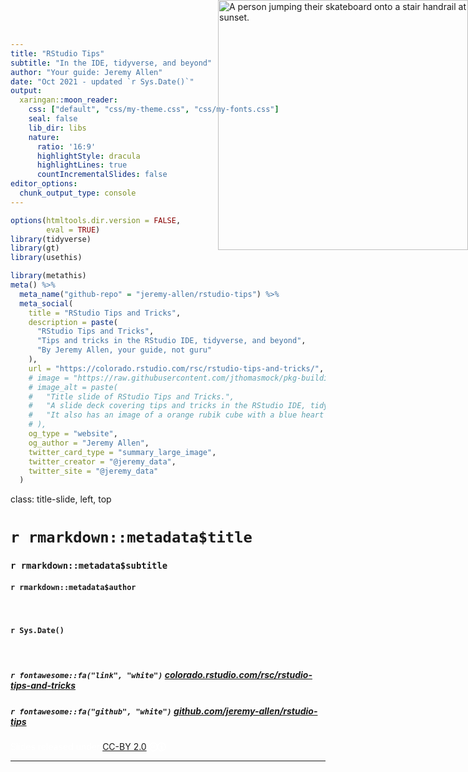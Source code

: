 ```yaml
---
title: "RStudio Tips"
subtitle: "In the IDE, tidyverse, and beyond"
author: "Your guide: Jeremy Allen"
date: "Oct 2021 - updated `r Sys.Date()`"
output:
  xaringan::moon_reader:
    css: ["default", "css/my-theme.css", "css/my-fonts.css"]
    seal: false
    lib_dir: libs
    nature:
      ratio: '16:9'
      highlightStyle: dracula
      highlightLines: true
      countIncrementalSlides: false
editor_options: 
  chunk_output_type: console
---
```


```r
options(htmltools.dir.version = FALSE,
        eval = TRUE)
library(tidyverse)
library(gt)
library(usethis)
```

```r
library(metathis)
meta() %>%
  meta_name("github-repo" = "jeremy-allen/rstudio-tips") %>% 
  meta_social(
    title = "RStudio Tips and Tricks",
    description = paste(
      "RStudio Tips and Tricks",
      "Tips and tricks in the RStudio IDE, tidyverse, and beyond",
      "By Jeremy Allen, your guide, not guru"
    ),
    url = "https://colorado.rstudio.com/rsc/rstudio-tips-and-tricks/",
    # image = "https://raw.githubusercontent.com/jthomasmock/pkg-building/master/images/title-card.png",
    # image_alt = paste(
    #   "Title slide of RStudio Tips and Tricks.", 
    #   "A slide deck covering tips and tricks in the RStudio IDE, tidyverse, and beyond.",
    #   "It also has an image of a orange rubik cube with a blue heart in the middle."
    # ),
    og_type = "website",
    og_author = "Jeremy Allen",
    twitter_card_type = "summary_large_image",
    twitter_creator = "@jeremy_data",
    twitter_site = "@jeremy_data"
  )
```

class: title-slide, left, top

# `r rmarkdown::metadata$title`

### `r rmarkdown::metadata$subtitle`

#### `r rmarkdown::metadata$author`

<br>

#### `r Sys.Date()`

<br>

##### `r fontawesome::fa("link", "white")` [colorado.rstudio.com/rsc/rstudio-tips-and-tricks](https://colorado.rstudio.com/rsc/rstudio-tips-and-tricks/)
##### `r fontawesome::fa("github", "white")` [github.com/jeremy-allen/rstudio-tips](https://github.com/jeremy-allen/rstudio-tips)

<span style='color:white;'>Slides released under</span> [CC-BY 2.0](https://creativecommons.org/licenses/by/2.0/) <svg aria-hidden="true" role="img" viewBox="0 0 496 512" style="height:1em;width:0.97em;vertical-align:-0.125em;margin-left:auto;margin-right:auto;font-size:inherit;fill:white;overflow:visible;position:relative;"><path d="M245.83 214.87l-33.22 17.28c-9.43-19.58-25.24-19.93-27.46-19.93-22.13 0-33.22 14.61-33.22 43.84 0 23.57 9.21 43.84 33.22 43.84 14.47 0 24.65-7.09 30.57-21.26l30.55 15.5c-6.17 11.51-25.69 38.98-65.1 38.98-22.6 0-73.96-10.32-73.96-77.05 0-58.69 43-77.06 72.63-77.06 30.72-.01 52.7 11.95 65.99 35.86zm143.05 0l-32.78 17.28c-9.5-19.77-25.72-19.93-27.9-19.93-22.14 0-33.22 14.61-33.22 43.84 0 23.55 9.23 43.84 33.22 43.84 14.45 0 24.65-7.09 30.54-21.26l31 15.5c-2.1 3.75-21.39 38.98-65.09 38.98-22.69 0-73.96-9.87-73.96-77.05 0-58.67 42.97-77.06 72.63-77.06 30.71-.01 52.58 11.95 65.56 35.86zM247.56 8.05C104.74 8.05 0 123.11 0 256.05c0 138.49 113.6 248 247.56 248 129.93 0 248.44-100.87 248.44-248 0-137.87-106.62-248-248.44-248zm.87 450.81c-112.54 0-203.7-93.04-203.7-202.81 0-105.42 85.43-203.27 203.72-203.27 112.53 0 202.82 89.46 202.82 203.26-.01 121.69-99.68 202.82-202.84 202.82z"/></svg><svg aria-hidden="true" role="img" viewBox="0 0 496 512" style="height:1em;width:0.97em;vertical-align:-0.125em;margin-left:auto;margin-right:auto;font-size:inherit;fill:white;overflow:visible;position:relative;"><path d="M314.9 194.4v101.4h-28.3v120.5h-77.1V295.9h-28.3V194.4c0-4.4 1.6-8.2 4.6-11.3 3.1-3.1 6.9-4.7 11.3-4.7H299c4.1 0 7.8 1.6 11.1 4.7 3.1 3.2 4.8 6.9 4.8 11.3zm-101.5-63.7c0-23.3 11.5-35 34.5-35s34.5 11.7 34.5 35c0 23-11.5 34.5-34.5 34.5s-34.5-11.5-34.5-34.5zM247.6 8C389.4 8 496 118.1 496 256c0 147.1-118.5 248-248.4 248C113.6 504 0 394.5 0 256 0 123.1 104.7 8 247.6 8zm.8 44.7C130.2 52.7 44.7 150.6 44.7 256c0 109.8 91.2 202.8 203.7 202.8 103.2 0 202.8-81.1 202.8-202.8.1-113.8-90.2-203.3-202.8-203.3z"/></svg>

<div style = "position: absolute;top: 0px;right: 0;"><img src="https://raw.githubusercontent.com/jeremy-allen/rstudio--tips/main/images/board_at_sunset.jpg" alt="A person jumping their skateboard onto a stair handrail at sunset." width="400"></img></div>

---